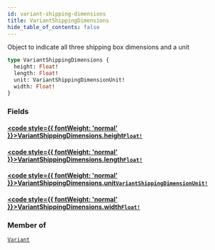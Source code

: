 ```yaml
---
id: variant-shipping-dimensions
title: VariantShippingDimensions
hide_table_of_contents: false
---
```








Object to indicate all three shipping box dimensions and a unit

```graphql
type VariantShippingDimensions {
  height: Float!
  length: Float!
  unit: VariantShippingDimensionUnit!
  width: Float!
}
```


### Fields

#### [<code style={{ fontWeight: 'normal' }}>VariantShippingDimensions.<b>height</b></code>](#)<Bullet />[`Float!`](/demand/api/graphql-admin/reference/scalars/float) <Badge class="secondary" text="non-null"/> <Badge class="secondary" text="scalar"/>
> 
> 

#### [<code style={{ fontWeight: 'normal' }}>VariantShippingDimensions.<b>length</b></code>](#)<Bullet />[`Float!`](/demand/api/graphql-admin/reference/scalars/float) <Badge class="secondary" text="non-null"/> <Badge class="secondary" text="scalar"/>
> 
> 

#### [<code style={{ fontWeight: 'normal' }}>VariantShippingDimensions.<b>unit</b></code>](#)<Bullet />[`VariantShippingDimensionUnit!`](/demand/api/graphql-admin/reference/enums/variant-shipping-dimension-unit) <Badge class="secondary" text="non-null"/> <Badge class="secondary" text="enum"/>
> 
> 

#### [<code style={{ fontWeight: 'normal' }}>VariantShippingDimensions.<b>width</b></code>](#)<Bullet />[`Float!`](/demand/api/graphql-admin/reference/scalars/float) <Badge class="secondary" text="non-null"/> <Badge class="secondary" text="scalar"/>
> 
> 



### Member of

[`Variant`](/demand/api/graphql-admin/reference/objects/variant)  <Badge class="secondary" text="object"/>



